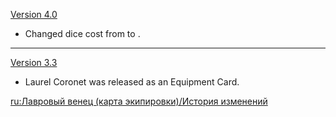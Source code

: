 {{Change History/Header}}
[[Version 4.0]]
* Changed dice cost from {{TCG Cost|2|Matching}} to {{TCG Cost|2|Unaligned}}.
----
[[Version 3.3]]
* Laurel Coronet was released as an Equipment Card.
<noinclude>
[[ru:Лавровый венец (карта экипировки)/История изменений]]
</noinclude>